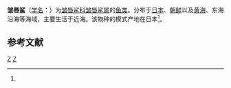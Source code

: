 {{Speciesbox 
| taxon = Triakis scyllium
| image = Triakis scyllium himeji.jpg
| status = LC
| status_system = IUCN3.1
| binomial_authority = J. P. Müller & Henle, 1839<ref name='id5142'>{{cite web| url =http://www.bioinfo.cn/db05/BjdwSpecies.php?action=view&id=5142| title =皱唇鲨| work =《中国动物物种编目数据库》| publisher =中国科学院微生物研究所| author =中国科学院动物研究所| accessdate =2009-04-11| deadurl =yes| archiveurl =https://web.archive.org/web/20160305061504/http://www.bioinfo.cn/db05/BjdwSpecies.php?action=view&id=5142| archivedate =2016年3月5日| df =}}</ref>
| range_map = Triakis scyllium distmap.png
| synonyms = ''Hemigaleus pingi'' <small>Evermann & Shaw, 1927</small>
}}

'''皱唇鲨'''（[[学名|学名]]：{{lang|la|''Triakis scyllium''}}）为[[皱唇鲨科|皱唇鲨科]][[皱唇鲨属|皱唇鲨属]]的[[鱼类|鱼类]]。分布于[[日本|日本]]、[[朝鲜|朝鲜]]以及[[黄海|黄海]]、东海沿海等海域，主要生活于近海。该物种的模式产地在日本<ref name='id5142'/>。

== 参考文献 ==
{{reflist}}

{{Taxonbar|from=Q2024385}}

[[Category:皱唇鲨属|Z]]
[[Category:1839年描述的魚類|Z]]